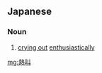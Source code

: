 ==Japanese==
{{ja-kanjitab|熱|叫}}

===Noun===
{{ja-noun|ねっきょう}}

# [[cry out|crying out]] [[enthusiastically]]

[[mg:熱叫]]